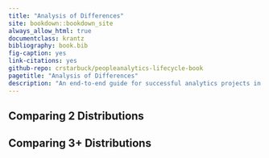 ```yaml
--- 
title: "Analysis of Differences"
site: bookdown::bookdown_site
always_allow_html: true
documentclass: krantz
bibliography: book.bib
fig-caption: yes
link-citations: yes
github-repo: crstarbuck/peopleanalytics-lifecycle-book
pagetitle: "Analysis of Differences"
description: "An end-to-end guide for successful analytics projects in the social sciences"
---
```


## Comparing 2 Distributions



## Comparing 3+ Distributions